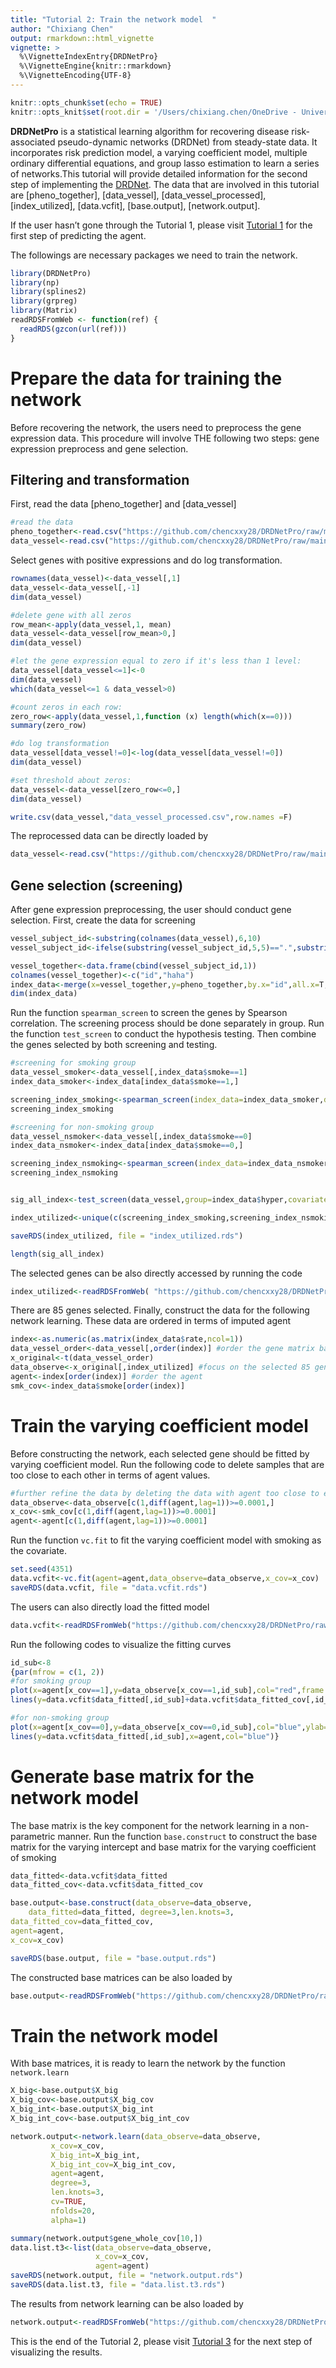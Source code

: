 ```yaml
---
title: "Tutorial 2: Train the network model  "
author: "Chixiang Chen"
output: rmarkdown::html_vignette
vignette: >
  %\VignetteIndexEntry{DRDNetPro}
  %\VignetteEngine{knitr::rmarkdown}
  %\VignetteEncoding{UTF-8}
---
```


```r
knitr::opts_chunk$set(echo = TRUE)
knitr::opts_knit$set(root.dir = '/Users/chixiang.chen/OneDrive - University of Maryland School of Medicine/phd_in_psu/research/Prof._Wu/Network/tissue/blood_vessel/')
```

**DRDNetPro** is a statistical learning algorithm for recovering disease risk-associated pseudo-dynamic networks (DRDNet) from steady-state data. It incorporates risk prediction model, a varying coefficient model, multiple ordinary differential equations, and group lasso estimation to learn a series of networks.This tutorial will provide detailed information for the second step of implementing the [DRDNet](https://academic.oup.com/bioinformatics/article-abstract/38/9/2481/6537533). The data that are involved in this tutorial are [pheno_together], [data_vessel], [data_vessel_processed], [index_utilized], [data.vcfit], [base.output], [network.output]. 

If the user hasn't gone through the Tutorial 1, please visit [Tutorial 1](https://chencxxy28.github.io/DRDNetPro/articles/web/Tutorial1.html) for the first step of predicting the agent. 

The followings are necessary packages we need to train the network.
```r
library(DRDNetPro)
library(np)
library(splines2)
library(grpreg)
library(Matrix)
readRDSFromWeb <- function(ref) {
  readRDS(gzcon(url(ref)))
}
```

# Prepare the data for training the network
Before recovering the network, the users need to preprocess the gene expression data. This procedure will involve THE following two steps: gene expression preprocess and gene selection.

## Filtering and transformation
First, read the data [pheno_together] and [data_vessel]
```r
#read the data
pheno_together<-read.csv("https://github.com/chencxxy28/DRDNetPro/raw/main/vignettes/data/pheno_together.csv") # phenotype data
data_vessel<-read.csv("https://github.com/chencxxy28/DRDNetPro/raw/main/vignettes/data/data_vessel.csv") # gene expression data
```

Select genes with positive expressions and do log transformation. 
```r
rownames(data_vessel)<-data_vessel[,1]
data_vessel<-data_vessel[,-1]
dim(data_vessel)

#delete gene with all zeros
row_mean<-apply(data_vessel,1, mean)
data_vessel<-data_vessel[row_mean>0,]
dim(data_vessel)

#let the gene expression equal to zero if it's less than 1 level:
data_vessel[data_vessel<=1]<-0
dim(data_vessel)
which(data_vessel<=1 & data_vessel>0)

#count zeros in each row:
zero_row<-apply(data_vessel,1,function (x) length(which(x==0)))
summary(zero_row)

#do log transformation
data_vessel[data_vessel!=0]<-log(data_vessel[data_vessel!=0])
dim(data_vessel)

#set threshold about zeros:
data_vessel<-data_vessel[zero_row<=0,]
dim(data_vessel)

write.csv(data_vessel,"data_vessel_processed.csv",row.names =F)
```

The reprocessed data can be directly loaded by
```r
data_vessel<-read.csv("https://github.com/chencxxy28/DRDNetPro/raw/main/vignettes/data/data_vessel_processed.csv") # read preprocessed gene expression data
```

## Gene selection (screening)
After gene expression preprocessing, the user should conduct gene selection. First, create the data for screening
```r
vessel_subject_id<-substring(colnames(data_vessel),6,10)
vessel_subject_id<-ifelse(substring(vessel_subject_id,5,5)==".",substring(vessel_subject_id,1,4),substring(vessel_subject_id,1,5))

vessel_together<-data.frame(cbind(vessel_subject_id,1))
colnames(vessel_together)<-c("id","haha")
index_data<-merge(x=vessel_together,y=pheno_together,by.x="id",all.x=T,sort=F)
dim(index_data)
```

Run the function `spearman_screen` to screen the genes by Spearson correlation. The screening process should be done separately in group. Run the function `test_screen` to conduct the hypothesis testing. Then combine the genes selected by both screening and testing.
```r
#screening for smoking group
data_vessel_smoker<-data_vessel[,index_data$smoke==1]
index_data_smoker<-index_data[index_data$smoke==1,]

screening_index_smoking<-spearman_screen(index_data=index_data_smoker,data_vessel=data_vessel_smoker,size=40)
screening_index_smoking

#screening for non-smoking group
data_vessel_nsmoker<-data_vessel[,index_data$smoke==0]
index_data_nsmoker<-index_data[index_data$smoke==0,]

screening_index_nsmoking<-spearman_screen(index_data=index_data_nsmoker,data_vessel=data_vessel_nsmoker,size=40)
screening_index_nsmoking


sig_all_index<-test_screen(data_vessel,group=index_data$hyper,covariate=index_data$smoke)

index_utilized<-unique(c(screening_index_smoking,screening_index_nsmoking,sig_all_index))

saveRDS(index_utilized, file = "index_utilized.rds")

length(sig_all_index)
```

The selected genes can be also directly accessed by running the code
```r
index_utilized<-readRDSFromWeb( "https://github.com/chencxxy28/DRDNetPro/raw/main/vignettes/data/index_utilized.rds")
```

There are 85 genes selected. Finally, construct the data for the following network learning. These data are ordered in terms of imputed agent
```r
index<-as.numeric(as.matrix(index_data$rate,ncol=1))
data_vessel_order<-data_vessel[,order(index)] #order the gene matrix based on the order of the agent
x_original<-t(data_vessel_order)
data_observe<-x_original[,index_utilized] #focus on the selected 85 gene expressions
agent<-index[order(index)] #order the agent
smk_cov<-index_data$smoke[order(index)]
```

# Train the varying coefficient model
Before constructing the network, each selected gene should be fitted by varying coefficient model. Run the following code to delete samples that are too close to each other in terms of agent values.
```r
#further refine the data by deleting the data with agent too close to each other, this step is highly recommended in practice. Here we set the threshod=0.0001
data_observe<-data_observe[c(1,diff(agent,lag=1))>=0.0001,]
x_cov<-smk_cov[c(1,diff(agent,lag=1))>=0.0001]
agent<-agent[c(1,diff(agent,lag=1))>=0.0001]
```

Run the function `vc.fit` to fit the varying coefficient model with smoking as the covariate.

```r
set.seed(4351)
data.vcfit<-vc.fit(agent=agent,data_observe=data_observe,x_cov=x_cov)
saveRDS(data.vcfit, file = "data.vcfit.rds")
```

The users can also directly load the fitted model
```r
data.vcfit<-readRDSFromWeb("https://github.com/chencxxy28/DRDNetPro/raw/main/vignettes/data/data.vcfit.rds")
```

Run the following codes to visualize the fitting curves
```r
id_sub<-8
{par(mfrow = c(1, 2))
#for smoking group
plot(x=agent[x_cov==1],y=data_observe[x_cov==1,id_sub],col="red",frame = FALSE,ylab="Expression",xlab="Agent",main="Smoking")
lines(y=data.vcfit$data_fitted[,id_sub]+data.vcfit$data_fitted_cov[,id_sub],x=agent,col="red")

#for non-smoking group
plot(x=agent[x_cov==0],y=data_observe[x_cov==0,id_sub],col="blue",ylab="Expression",xlab="Agent",main="Non-smoking")
lines(y=data.vcfit$data_fitted[,id_sub],x=agent,col="blue")}
```


# Generate base matrix for the network model
The base matrix is the key component for the network learning in a non-parametric manner. Run the function `base.construct` to construct the base matrix for the varying intercept and base matrix for the varying coefficient of smoking
```r
data_fitted<-data.vcfit$data_fitted
data_fitted_cov<-data.vcfit$data_fitted_cov

base.output<-base.construct(data_observe=data_observe,
    data_fitted=data_fitted, degree=3,len.knots=3,
data_fitted_cov=data_fitted_cov,
agent=agent,
x_cov=x_cov)

saveRDS(base.output, file = "base.output.rds")
```

The constructed base matrices can be also loaded by
```r
base.output<-readRDSFromWeb("https://github.com/chencxxy28/DRDNetPro/raw/main/vignettes/data/base.output.rds")
```

# Train the network model
With base matrices, it is ready to learn the network by the function `network.learn`
```r
X_big<-base.output$X_big
X_big_cov<-base.output$X_big_cov
X_big_int<-base.output$X_big_int
X_big_int_cov<-base.output$X_big_int_cov

network.output<-network.learn(data_observe=data_observe,
         x_cov=x_cov,
         X_big_int=X_big_int,
         X_big_int_cov=X_big_int_cov,
         agent=agent,
         degree=3,
         len.knots=3,
         cv=TRUE,
         nfolds=20,
         alpha=1)

summary(network.output$gene_whole_cov[10,])
data.list.t3<-list(data_observe=data_observe,
                   x_cov=x_cov,
                   agent=agent)
saveRDS(network.output, file = "network.output.rds")
saveRDS(data.list.t3, file = "data.list.t3.rds")
```

The results from network learning can be also loaded by
```r
network.output<-readRDSFromWeb("https://github.com/chencxxy28/DRDNetPro/raw/main/vignettes/data/network.output.rds")
```

This is the end of the Tutorial 2, please visit [Tutorial 3](https://chencxxy28.github.io/DRDNetPro/articles/web/Tutorial3.html) for the next step of visualizing the results. 
